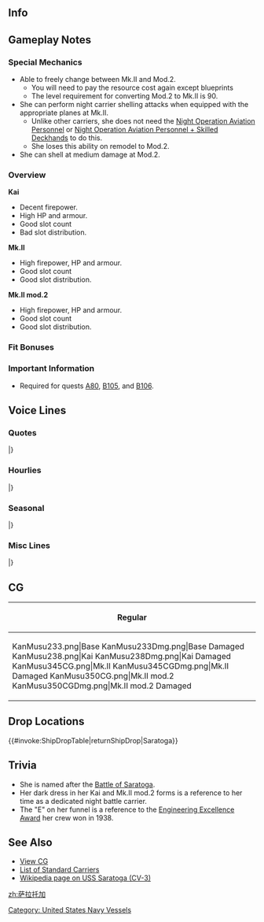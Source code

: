 ==Info==
{{KanmusuInfo|ID=233}}
{{KanmusuInfo|ID=238}}
{{KanmusuInfo|ID=345}}
{{KanmusuInfo|ID=350}}

==Gameplay Notes==
===Special Mechanics===
* Able to freely change between Mk.II and Mod.2.
** You will need to pay the resource cost again except blueprints
** The level requirement for converting Mod.2 to Mk.II is 90.
* She can perform night carrier shelling attacks when equipped with the appropriate planes at Mk.II.
** Unlike other carriers, she does not need the [[Night Operation Aviation Personnel]] or [[Night Operation Aviation Personnel + Skilled Deckhands]] to do this.
** She loses this ability on remodel to Mod.2.
* She can shell at medium damage at Mod.2.

===Overview===
'''Kai'''
* Decent firepower.
* High HP and armour.
* Good slot count
* Bad slot distribution.

'''Mk.II'''
* High firepower, HP and armour.
* Good slot count
* Good slot distribution.

'''Mk.II mod.2'''
* High firepower, HP and armour.
* Good slot count
* Good slot distribution.

===Fit Bonuses===
{{:{{BASEPAGENAME}}/Equipment Bonuses}}
{{clear}}

===Important Information===
* Required for quests [[Quests#A80|A80]], [[Quests#B105|B105]], and [[Quests#B106|B106]].

==Voice Lines==
===Quotes===
{{ShipquoteHeader}}
{{ShipquoteKai
| scenario    =Introduction
| origin      =Hello！　航空母艦、Saratogaです。提督、Saraとお呼びくださいね。よろしくお願い致します。
| translation =Hello! I'm the carrier, Saratoga. Admiral, please call me Sara. Nice to meet you.
| audio       =Saratoga-Intro.mp3
}}
{{ShipquoteKai
| scenario    =Introduction
| kai         =yes
| origin      =Hello! 航空母艦、Saratogaです。Saraも改修で、艤装と艦載機、強化しました！これからもご一緒に、頑張りましょう！
| translation =Hello! I'm the carrier, Saratoga. I was just remodelled and my equipment and planes are upgraded too! Let's keep working hard together!
| audio       =SaratogaKai-Intro.mp3
}}
{{ShipquoteKai
| scenario    =Library
| origin      =Hello! America生まれの大型正規空母、Saratogaです。
歴史深い由緒ある名前を頂いています。あの大きな戦いでは、最初から最後まで頑張ったんです。
戦いの終わった後、長門さん達と一緒にある実験に参加しました。これからSaraも皆さんと同じ艦隊で頑張らせてくださいね！
| translation =Hello! I'm Saratoga, the fleet carrier that was born in America.
I have a name with a great historical pedigree. During that huge battle, I fought hard from start to finish.
After that battle, I participated in that experiment with Nagato-san and the others.<ref>Referring to [https://en.wikipedia.org/wiki/Operation_Crossroads Operation Crossroads]</ref> Now, I'll work hard in the fleet with everyone!
| audio       =Saratoga-Library.mp3
}}
{{ShipquoteKai
| scenario    =Secretary 1
| origin      =How are you?
| translation =How are you?
| audio       =Saratoga-Sec1.mp3
}}
{{ShipquoteKai
| scenario    =Secretary 2
| origin      =はい、Saraはここに。
| translation =Yes, I'm here.
| audio       =Saratoga-Sec2.mp3
}}
{{ShipquoteKai
| scenario    =Secretary 3
| origin      =提督、せっかく整備したWildcatが。後にしてくださいね。お願いです。
| translation =Admiral, I just finished maintenance on that Wildcat. Let's do this later. Please.
| audio       =Saratoga-Sec3.mp3
}}
{{ShipquoteKai
| scenario    =Secretary 3
| kai         =yes
| origin      =提督、せっかく整備したDauntlessが。後にしてくださいね。お願いです。
| translation =Admiral, I just finished maintenance on that Dauntless. Let's do this later. Please.<ref>Referring to the [https://en.wikipedia.org/wiki/Douglas_SBD_Dauntless SBD Dauntless] dive bomber.</ref>
| audio       =SaratogaKai-Sec3.mp3
}}
{{ShipquoteKai
| scenario    =Secretary 3
| kai2         =yes
| origin      =提督、せっかく整備したHellcatが。後にしてくださいね。お願いです。
| translation =Admiral, I just finished maintenance on that Hellcat. Let's do this later. Please.<ref>Referring to the [https://en.wikipedia.org/wiki/Grumman_F6F_Hellcat F6F Hellcat] fighter.</ref>
| audio       =SaratogaMk2-Sec3.mp3
}}
{{ShipquoteKai
| scenario    =Secretary Idle
| origin      =うん！これで艦載機も問題なし！たくさん詰めるから、整備は大変。あら、長門！Hi！へっ、これから演習なの？ごめんなさい、Saraは今日は執務室勤務なんです。また誘ってね！
| translation =Yup! With this the planes are all fine! Because I carry a lot, maintenance is a chore. Oh, Nagato! Hi! Eh, it's time for exercises? Sorry, I'm on desk duty today. Maybe next time!
| audio       =Saratoga-SecIdle.mp3
}}
{{ShipquoteKai
| scenario    =Wedding
| origin      =提督、how are you doing？へっ、これをSaraに…ですか？はぁ、開けてみても良いのでしょうか？Oh my god, beautiful...!
| translation =Admiral, how are you doing? Eh, is this... for me? Haa, can I open it? Oh my god, beautiful...!
| audio       =Saratoga-Wedding.mp3
}}
{{ShipquoteKai
| scenario    =Secretary (Married)
| origin      =提督？お疲れですか？Saraが、お茶と何か元気が出るものをご用意しましょう。へっ、パン？パン屋はSaraはあまり…どちらかと言えば、ケーキのほうが得意なんです！ご用意しましょう！待ってくださいね。
| translation =Admiral? Are you tired? Let me make some tea and something to perk you up. Eh, bread? I'm not very good at baking... But if you insist, I'm good at baking cakes! I'll go make one! Please wait.
| audio       =Saratoga-SecMarried.mp3
}}
{{ShipquoteKai
| scenario    =Player's Score
| origin      =情報ですね？Saraが整理してお持ちします。
| translation =The information? I'll compile it and bring it to you.
| audio       =Saratoga-PlayerScore.mp3
}}
{{ShipquoteKai
| scenario    =Joining the Fleet
| origin      =航空母艦Saratoga、抜錨します。続いて！
| translation =Carrier Saratoga, setting sail. Follow me!
| audio       =Saratoga-JoinFleet.mp3
}}
{{ShipquoteKai
| scenario    =Equipment 1
| origin      =Beautiful！いい子たちですね！
| translation =Beautiful! They're quite good!
| audio       =Saratoga-Equip1.mp3
}}
{{ShipquoteKai
| scenario    =Equipment 2
| origin      =いい艦載機！この子もいいですね！
| translation =This is a great plane! This one is good too!
| audio       =Saratoga-Equip2.mp3
}}
{{ShipquoteKai
| scenario    =Equipment 3
| origin      =Oh my god!
| translation =Oh my god!
| audio       =Saratoga-Equip3.mp3
}}
{{ShipquoteKai
| scenario    =Supply
| origin      =Thanks a lot!　ありがとうございます。
| translation =Thanks a lot! Thank you very much.
| audio       =Saratoga-Supply.mp3
}}
{{ShipquoteKai
| scenario    =Docking (Minor)
| origin      =Sorry、少しだけ休みます、提督。
| translation =Sorry, I'll need a little rest Admiral.
| audio       =Saratoga-DockMinor.mp3
}}
{{ShipquoteKai
| scenario    =Docking (Major)
| origin      =I’m sorry、後方でお休みを頂きます。ごめんなさい、提督。
| translation =I'm sorry, I'll need to go rest in the rear lines. So sorry Admiral.
| audio       =Saratoga-DockMajor.mp3
}}
{{ShipquoteKai
| scenario    =Construction
| origin      =新造艦、就役です！
| translation =A new ship has been commissioned!
| audio       =Saratoga-Construction.mp3
}}
{{ShipquoteKai
| scenario    =Return From Sortie
| origin      =作戦完了です、提督。
| translation =Mission accomplished Admiral.
| audio       =Saratoga-SortieReturn.mp3
}}
{{ShipquoteKai
| scenario    =Starting a Sortie
| origin      =Sara、出撃します！皆さん、行きましょう！
| translation =Sara, sortieing! Everyone, let's go!
| audio       =Saratoga-Sortie.mp3
}}
{{ShipquoteKai
| scenario    =Starting a Sortie
| kai         =yes
| origin      =CV-3 Sara、出撃します！皆さん、行きましょう！
| translation =CV-3, Sara, sortieing! Everyone, let's go!
| audio       =SaratogaKai-Sortie.mp3
}}
{{ShipquoteKai
| scenario    =Starting a Battle
| origin      =行きます！航空隊、発艦初め！
| translation =Let's go! Air wing, commence take off!
| audio       =Saratoga-BattleStart.mp3
}}
{{ShipquoteKai
| scenario    =Attack
| origin      =Attack!
| translation =Attack!
| audio       =Saratoga-Attack.mp3
}}
{{ShipquoteKai
| scenario    =Air Battle
| origin      =Saraの子たち、お願いします！
| translation =I'm counting on you my little ones!
| audio       =Saratoga-AirBattle.mp3
}}
{{ShipquoteKai
| scenario    =Air Battle
| kai2        =yes
| origin      =Saraの子達、頼みます。いい？Attack!
| translation =I'm counting on you my little ones! Ready? Attack!
| audio       =SaratogaMk2-AirBattle.mp3
}}
{{ShipquoteKai
| scenario    =Night Battle
| origin      =艦隊全身、追撃戦に移行します！Saraに続いて！
| translation =Fleet, commence pursuit! Follow me!
| audio       =Saratoga-NightBattle.mp3
}}
{{ShipquoteKai
| scenario    =MVP
| origin      =Oh my god！Saraの戦闘がそんなに！？何か、申し訳ない気もします。
| translation =Oh my god! Did I really do that well!? I feel, kind of guilty about it.
| audio       =Saratoga-MVP.mp3
}}
{{ShipquoteKai
| scenario    =MVP
| kai         =yes
| origin      =Oh my god！Saraの戦果がそんなに！？提督のお蔭ですね。帰ったら乾杯しましょう！
| translation =Oh my god! Did I really do that well!? It's all thanks to you Admiral. Let's raise a glass when we get back!
| audio       =SaratogaKai-MVP.mp3
}}
{{ShipquoteKai
| scenario    =Minor Damage 1
| origin      =あぁ！
| translation =Aah!
| audio       =Saratoga-MinorDamage1.mp3
}}
{{ShipquoteKai
| scenario    =Minor Damage 2
| origin      =へ、飛行甲板に！？Damage control！
| translation =Eh, the flight deck!? Damage control!
| audio       =Saratoga-MinorDamage2.mp3
}}
{{ShipquoteKai
| scenario    =Major Damage
| origin      =嫌だ、もう！飛行甲板とお尻が…
| translation =No way! My flight deck and butt...
| audio       =Saratoga-MajorDamage.mp3
}}
{{ShipquoteKai
| scenario    =Sunk
| origin      =Oh my god、Sara…ここで沈むというのですか？提督、お別れです... Goodbye...
| translation =Oh my god, is this... where I'll sink? This is farewell, Admiral... Goodbye... 
| audio       =Saratoga-Sinking.mp3
}}
|}

===Hourlies===

{{ShipquoteHeader}}
{{ShipquoteKai
| scenario    =00:00
| origin      =提督、先ほど日付が更新されました。本日はこのサラが提督の執務を補佐いたしますね。
| translation =Admiral, it's a new day now. I'll be helping you with your work today.
| audio       =SaratogaKai-0000.mp3
}}
{{ShipquoteKai
| scenario    =01:00
| origin      =1 o'clock。　提督、今夜は頑張りましょうね。
| translation =1 o'clock. Admiral, let's do our best tonight.
| audio       =SaratogaKai-0100.mp3
}}
{{ShipquoteKai
| scenario    =02:00
| origin      =2 o'clock。　はい、サラは平気です。提督、お疲れですか？
| translation =2 o'clock. Yes I'm fine. Are you tired Admiral?
| audio       =SaratogaKai-0200.mp3
}}
{{ShipquoteKai
| scenario    =03:00
| origin      =3 o'clock。　サラがcoffeeをご用意しましょう。少しお待ち下さいね。
| translation =3 o'clock. I'll go make some coffee. Please wait a moment.
| audio       =SaratogaKai-0300.mp3
}}
{{ShipquoteKai
| scenario    =04:00
| origin      =4 o'clock。　提督、もうすぐ夜が明けますね。ハァ…よし！頑張ろう！
| translation =4 o'clock. Admiral, the night will be over soon. Haa... Alright! I'll do my best!
| audio       =SaratogaKai-0400.mp3
}}
{{ShipquoteKai
| scenario    =05:00
| origin      =5 o'clock。　朝焼けSo beautiful!
| translation =5 o'clock. The sunrise is so beautiful!
| audio       =SaratogaKai-0500.mp3
}}
{{ShipquoteKai
| scenario    =06:00
| origin      =Good Morning! 6 o'clock。提督、おはようございます。今朝も爽やかですね！
| translation =Good Morning! 6 o'clock. Admiral, good morning. This morning is really refreshing!
| audio       =SaratogaKai-0600.mp3
}}
{{ShipquoteKai
| scenario    =07:00
| origin      =7 o'clock。サラ、モーニングをご用意しました。卵はスクランブルでよかったですよね？Coffeeはこちらに。
| translation =7 o'clock. I'll go make breakfast. Are you fine with scrambled eggs? The coffee is over there.
| audio       =SaratogaKai-0700.mp3
}}
{{ShipquoteKai
| scenario    =08:00
| origin      =8 o'clock。朝の後片付けをしたら、艦載機の整備をしますね。みんな、いい子たちなんです。
| translation =8 o'clock. After cleaning all this up, I need to do maintenance on my planes. They're all good kids.
| audio       =SaratogaKai-0800.mp3
}}
{{ShipquoteKai
| scenario    =09:00
| origin      =9 o'clock。あ、Yorkie...?あ、ごめんなさい！勘違いです。Sorry!あ、サラったら、ごめんなさい。
| translation =9 o'clock. Ah, Yorkie...? Ah, sorry! I thought you were someone else. Sorry! Ah, my bad, sorry.<ref>Yorkie as in the CV USS Yorktown.</ref>
| audio       =SaratogaKai-0900.mp3
}}
{{ShipquoteKai
| scenario    =10:00
| origin      =10 o'clock。　加賀さん、おはようございます！...え、対抗演習ですか？喜んで！サラが真剣勝負でお相手します！
| translation =10 o'clock. Good morning Kaga-san! ...Eh, you want me to be the opposing force? I'll be happy to! I'll fight you seriously!
| audio       =SaratogaKai-1000.mp3
}}
{{ShipquoteKai
| scenario    =11:00
| origin      =11 o'clock。　加賀さん、さすがですね。Japan Task Forceも侮れません。サラももっと頑張ろ！
| translation =11 o'clock. As expected of Kaga-san. Japan's Task Force can't be underestimated. I'll do my best too!
| audio       =SaratogaKai-1100.mp3
}}
{{ShipquoteKai
| scenario    =12:00
| origin      =It is Noon。　提督、lunchはどうされますか？サラ、簡単なサンドウィッチだったらパッパッとご用意しちゃいます。OK?少し待っていて。
| translation =It is Noon. Admiral, what do you want for lunch? I could go prepare some simple sandwiches in a jiffy. OK? Please wait a moment.
| audio       =SaratogaKai-1200.mp3
}}
{{ShipquoteKai
| scenario    =13:00
| origin      =1 o'clock。　はい、お待たせです。ターキーサラダサンドウィッチ、どうぞ召し上がれ！
| translation =1 o'clock. Yes, thanks for waiting. It's turkey salad sandwiches, please help yourself!
| audio       =SaratogaKai-1300.mp3
}}
{{ShipquoteKai
| scenario    =14:00
| origin      =2 o'clock。　提督、サラのターキーサラダサンド、どうでしたか？お口に合いましたか？あぁ...Really? よかった！
| translation =2 o'clock. Admiral, how were my turkey salad sandwiches? Did it suit your tastes? Ah... Really? That's great!
| audio       =SaratogaKai-1400.mp3
}}
{{ShipquoteKai
| scenario    =15:00
| origin      =3 o'clock。　ハァ...少し疲れたかな。は、いいえ、サラ全然平気です！
| translation =3 o'clock. *sigh*... I'm a bit tired. Ha, no, I'm totally fine!
| audio       =SaratogaKai-1500.mp3
}}
{{ShipquoteKai
| scenario    =16:00
| origin      =4 o'c...　あら、Hey! 赤城さんHow are you?...そう、よかった！サラも同じよ。うふふ
| translation =4 o'c... Oh my, Hey! How are you Akagi-san? ... Is that so, that's good! I'm doing fine too. Ufufu~
| audio       =SaratogaKai-1600.mp3
}}
{{ShipquoteKai
| scenario    =17:00
| origin      =5 o'clock。　提督、この海は夕焼けも綺麗。So beautiful!
| translation =5 o'clock. Admiral, the sunset over this sea is beautiful. So beautiful!
| audio       =SaratogaKai-1700.mp3
}}
{{ShipquoteKai
| scenario    =18:00
| origin      =6 o'clock。　Dinnerはどうされますか？え、提督が？ううん、大丈夫。サラに夜も任せておいてください！頑張ります！
| translation =6 o'clock. What do you want for dinner? Eh, you'll make it? No, it's fine. Leave it all up to me tonight too! I'll do my best!
| audio       =SaratogaKai-1800.mp3
}}
{{ShipquoteKai
| scenario    =19:00
| origin      =7 o'clock。　はい、お待ち同様！ニュージャージー仕込みのビーフステーキ、どうぞ召し上がれ！はい、ご一緒にビールも！
| translation =7 o'clock. Yes, thanks for waiting! Here's a New Jersey-style steak, please enjoy! Yes, and a beer to go with it!
| audio       =SaratogaKai-1900.mp3
}}
{{ShipquoteKai
| scenario    =20:00
| origin      =8 o'clock。　提督、お腹いっぱいになりました？そう？よかった！デザートもあるんです。ほら、コーンシロップたっぷりのサラ特製アイス、召し上がれ！さぁ、遠慮されずに、ね？
| translation =8 o'clock. Admiral, are you all filled up? Is that so? That's great! I have desert too. Here you go, please enjoy some ice cream slathered with my special corn syrup! Go on, don't hold back ok?
| audio       =SaratogaKai-2000.mp3
}}
{{ShipquoteKai
| scenario    =21:00
| origin      =9 o'clock。　あら、Iowa！珍しいのね、一人？お仕事終わったら、少しだけやりますか？うん、OKです。待っててね！
| translation =9 o'clock. Oh my, Iowa! How unusual, are you alone? Once I'm done with my work, want to hit the town? Yup, OK. Wait for me then!
| audio       =SaratogaKai-2100.mp3
}}
{{ShipquoteKai
| scenario    =22:00
| origin      =10 o'clock。　提督、なんでしょうか？...え、提督もご一緒に？もちろん、喜んで！そうだ、加賀さんたちもお呼びしましょう。え、それはまた別で？
| translation =10 o'clock. What is it Admiral? ...Eh, you want to come with us? Of course, I'd be happy for you to come! That's right, let's invite Kaga-san and the others too. Eh, maybe another time?
| audio       =SaratogaKai-2200.mp3
}}
{{ShipquoteKai
| scenario    =23:00
| origin      =11 o'clock。　提督、今日も一日お疲れ様でした！さぁ、それではIowaと合流して、Let's go for a drink!
| translation =11 o'clock. Admiral, thanks for your hard work today! Now, let's go meet up with Iowa. Let's go for a drink!
| audio       =SaratogaKai-2300.mp3
}}
|}

===Seasonal===
{{SeasonalHeaderOld}}
{{SeasonalQuote
|scenario = [[Seasonal/Christmas_2016|Christmas 2016]]
|origin = Merry Christmas！提督、Sara特製の大きな大きなターキーサラダサンドイッチ作ってみたんです。どうぞ、召し上がれ。
|translation =	Merry Christmas! I made my special extra, extra large turkey sandwhich, Admiral. Please have some.
|audio = Saratoga_Christmas_2016_Sec1.mp3
|notes = 
}}
{{SeasonalQuote
|scenario = [[Seasonal/Setsubun_2017|Setsubun 2017]]
|origin = これですね、噂のspecialな行事は。セッツブーン！平気です、対策済み。戦闘機隊は直ちに発艦、本艦上空直掩をお願いします。いたっ、いたたっ！
|translation =	So this is it. The special event I’ve heard about. Settsubuun! I’m fine, I’ve taken countermeasures. Fighters, take off immediately. I’m counting on you for air cover. Ow, owow!
|audio = Saratoga_Setsubun_2017.mp3
|notes = 
}}
{{SeasonalQuote
|scenario = [[Seasonal/Fourth_Anniversary|4th Anniversary]]
|origin = 提督、おめでとうございます！艦隊はfourth anniversaryを迎えました。みんなさんに、感謝 ですね！
|translation =	Congratulations, Admiral! The fleet has reached it’s 4th Anniversary. I’m grateful to everyone!
|audio = Saratoga_4th_Anniversary_Sec1_2017.mp3
|notes = 
}}
{{SeasonalQuote
|scenario = [[Seasonal/Rainy_Season_2017|Rainy Season 2017]]
|origin = これが噂の「ツユ」ですね？確かに雨ばっかり。ユージン、それは？えぇ、呪いの人形じゃ…あぁ、そうなんですね。私も挑戦してします。
|translation =	So this is the “Tsuyu” I heard about? It certainly rains a lot. What’s that, Eugen? Eh, it’s not a cursed doll… Ah, I see. I want to try make one too.<ref>She mispronounces Eugen’s name.</ref>
|audio = Saratoga_Rainy_Season_Sec1_2017.mp3
|notes = 
}}
{{SeasonalQuote
|scenario = [[Seasonal/Early_Summer_2017|Early Summer 2017]]
|origin = 水着ですか？どうしよう？Iowaはall seasonでもあの格好だし…Saraは…ん…考えておきますな？
|translation =	A swimsuit? What should I do? Iowa looks like that year round though… I’ll… hmm… think about it alright?
|audio = Saratoga_Sec1_Summer_2017.mp3
|notes = 
}}
{{SeasonalQuote
|scenario = [[Seasonal/Autumn_2017|Autumn 2017]]
|origin = この国の秋、いいですね。Sara、この季節好きかもしれません。あら、みんなさん装備の手入れを初めて…もうすぐ何が始まるのですか？
|translation =	This country’s autumn is great. I think I might like this season. Oh, everyone is starting equipment maintenance… Is there something happening soon?
|audio = Saratoga_Autumn_2017_Sec1.mp3
|notes = 
}}
{{SeasonalQuote
|scenario = [[Seasonal/Fifth_Anniversary|5th Anniversary]]
|origin = 提督、おめでとうございます！艦隊は5th Anniversaryを迎えました。はぁ、すごい！みんなさんに本当に感謝ですね。
|translation =	Congratulations, Admiral! The fleet is celebrating it’s 5th Anniversary. Wow, amazing! I’m really grateful to everyone.
|audio = Saratoga_5th_Anniversary_Sec1.mp3
|notes = 
}}
{{SeasonalQuote
|scenario = [[Seasonal/Valentine%27s_Day_2020|Valentine's Day 2020]]
|origin = 提督、Sara特製のNew Jersey Chocolate Cake。どぞ召し上がれ。えぇ？聞いたことない？てへっ、はい。Sara特製ですから。
|translation =	Admiral, it's my special New Jersy Chocolate Cake. Please enjoy. Eh? You've never heard of it before? Teehehe, of course. I made it just for you after all.
|audio = Saratoga_Valentines_2020_Secretary_1.mp3
|notes = 
}}
{{SeasonalQuote
|scenario = [[Seasonal/Seventh_Anniversary|7th Anniversary 2020]]
|origin = 提督、おめでとうございます。Saraもこの日をご一緒できて嬉しいです。
|translation =	Admiral, congratulations. I'm happy I can spend today with you.
|audio = Saratoga_7th_Anniversary_Secretary_1.mp3
|notes = 
}}
|}<references/>

{{clear}}

===Misc Lines===
{{SeasonalHeaderOld}}
{{SeasonalQuote
|scenario = [[Spring 2019 Event]]
|origin = Saratoga攻撃隊、全機、攻撃開始。Attack!
|translation =	Saratoga attack squadrons, all planes, begin the assault. Attack!
|audio = Saratoga_Mk.II-Friend_Fleet_1.mp3
|notes = Friend Fleet Line
}}
|}<references/>

{{clear}}

==CG==
{| class="mw-collapsible mw-collapsed wikitable" style="width: 100%;"
!Regular
|-
|<gallery>
KanMusu233.png|Base
KanMusu233Dmg.png|Base Damaged
KanMusu238.png|Kai
KanMusu238Dmg.png|Kai Damaged
KanMusu345CG.png|Mk.II
KanMusu345CGDmg.png|Mk.II Damaged
KanMusu350CG.png|Mk.II mod.2
KanMusu350CGDmg.png|Mk.II mod.2 Damaged
</gallery>
|}

==Drop Locations==
{{#invoke:ShipDropTable|returnShipDrop|Saratoga}}

==Trivia==
*She is named after the [https://en.wikipedia.org/wiki/Battles_of_Saratoga Battle of Saratoga].
*Her dark dress in her Kai and Mk.II mod.2 forms is a reference to her time as a dedicated night battle carrier.
*The "E" on her funnel is a reference to the [https://en.wikipedia.org/wiki/Battle_Effectiveness_Award Engineering Excellence Award] her crew won in 1938.

==See Also==
*[[{{PAGENAMEE}}/Gallery|View {{PAGENAME}} CG]]
*[[Elitecv|List of Standard Carriers]]
*[[:wikipedia:USS_Saratoga_(CV-3)|Wikipedia page on USS Saratoga (CV-3)]]
{{Shiplist}}
[[Category: United States Navy Vessels]]
[[zh:萨拉托加]]